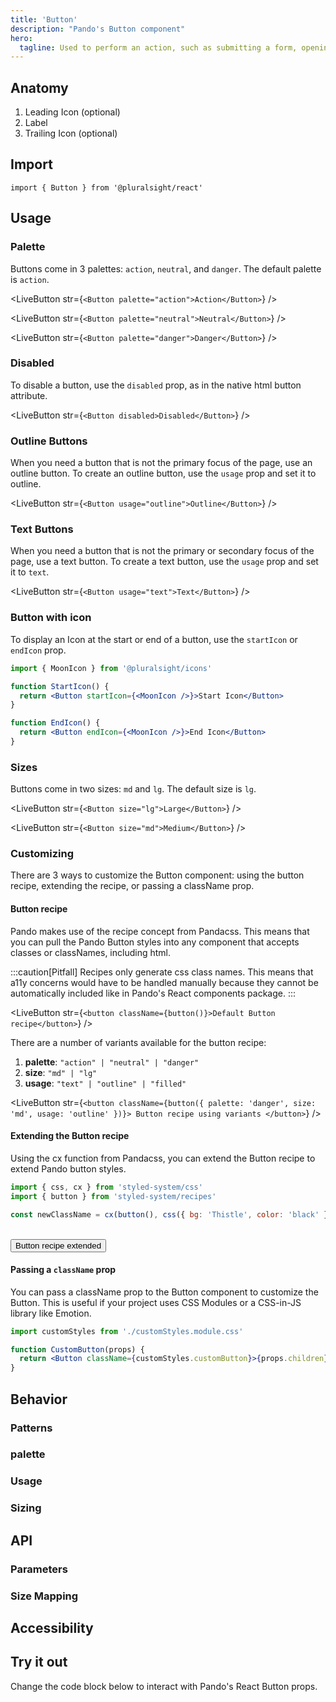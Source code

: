 ```yaml
---
title: 'Button'
description: "Pando's Button component"
hero:
  tagline: Used to perform an action, such as submitting a form, opening/closing a dialog, or using a cancel action.
---
```



## Anatomy

1. Leading Icon (optional)
2. Label
3. Trailing Icon (optional)

## Import

`import { Button } from '@pluralsight/react'`

## Usage

### Palette

Buttons come in 3 palettes: `action`, `neutral`, and `danger`. The default palette is `action`.

<LiveButton str={`<Button palette="action">Action</Button>`} />

<LiveButton str={`<Button palette="neutral">Neutral</Button>`} />

<LiveButton str={`<Button palette="danger">Danger</Button>`} />

### Disabled

To disable a button, use the `disabled` prop, as in the native html button attribute.

<LiveButton str={`<Button disabled>Disabled</Button>`} />

### Outline Buttons

When you need a button that is not the primary focus of the page, use an outline button. To create an outline button, use the `usage` prop and set it to outline.

<LiveButton str={`<Button usage="outline">Outline</Button>`} />

### Text Buttons

When you need a button that is not the primary or secondary focus of the page, use a text button. To create a text button, use the `usage` prop and set it to `text`.

<LiveButton str={`<Button usage="text">Text</Button>`} />

### Button with icon

To display an Icon at the start or end of a button, use the `startIcon` or `endIcon` prop.

```jsx
import { MoonIcon } from '@pluralsight/icons'

function StartIcon() {
  return <Button startIcon={<MoonIcon />}>Start Icon</Button>
}

function EndIcon() {
  return <Button endIcon={<MoonIcon />}>End Icon</Button>
}
```

### Sizes

Buttons come in two sizes: `md` and `lg`. The default size is `lg`.

<LiveButton str={`<Button size="lg">Large</Button>`} />

<LiveButton str={`<Button size="md">Medium</Button>`} />

### Customizing

There are 3 ways to customize the Button component: using the button recipe, extending the recipe, or passing a className prop.

#### Button recipe

Pando makes use of the <Link href="https://panda-css.com/docs/concepts/recipes">recipe concept from Pandacss</Link>. This means that you can pull the Pando Button styles into any component that accepts classes or classNames, including html.

:::caution[Pitfall]
Recipes only generate css class names. This means that a11y concerns would have to be handled manually because they cannot be automatically included like in Pando's React components package.
:::

<LiveButton
  str={`<button className={button()}>Default Button recipe</button>`}
/>

There are a number of variants available for the button recipe:

1. **palette**: `"action" | "neutral" | "danger"`
1. **size**: `"md" | "lg"`
1. **usage**: `"text" | "outline" | "filled"`

<LiveButton
  str={`<button className={button({ palette: 'danger', size: 'md', usage: 'outline' })}>
      Button recipe using variants
    </button>`}
/>

#### Extending the Button recipe

Using <Link href="https://panda-css.com/docs/concepts/merging-styles#merging-config-recipe-and-style-object">the cx function from Pandacss</Link>, you can extend the Button recipe to extend Pando button styles.

```jsx
import { css, cx } from 'styled-system/css'
import { button } from 'styled-system/recipes'

const newClassName = cx(button(), css({ bg: 'Thistle', color: 'black' }))
```

<br />
<button class={cx(button(), css({ bg: 'Thistle', color: 'black' }))}>
  Button recipe extended
</button>

#### Passing a `className` prop

You can pass a className prop to the Button component to customize the Button. This is useful if your project uses <Link href="https://github.com/css-modules/css-modules">CSS Modules</Link> or a CSS-in-JS library like <Link href="https://emotion.sh/docs/introduction">Emotion</Link>.

```jsx
import customStyles from './customStyles.module.css'

function CustomButton(props) {
  return <Button className={customStyles.customButton}>{props.children}</Button>
}
```

## Behavior

### Patterns

### palette

### Usage

### Sizing

## API

### Parameters

### Size Mapping

## Accessibility

## Try it out

Change the code block below to interact with Pando's React Button props.

<br />
